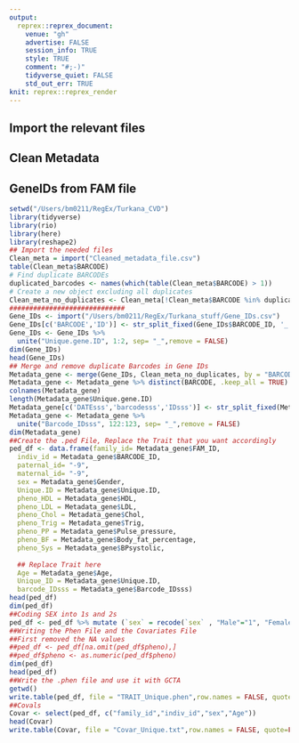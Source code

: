 ```yaml
---
output:
  reprex::reprex_document:
    venue: "gh"
    advertise: FALSE
    session_info: TRUE
    style: TRUE
    comment: "#;-)"
    tidyverse_quiet: FALSE
    std_out_err: TRUE
knit: reprex::reprex_render
---
```

## Import the relevant files
## Clean Metadata
## GeneIDs from FAM file
```r
setwd("/Users/bm0211/RegEx/Turkana_CVD")
library(tidyverse)
library(rio)
library(here)
library(reshape2)
## Import the needed files
Clean_meta = import("Cleaned_metadata_file.csv")
table(Clean_meta$BARCODE)
# Find duplicate BARCODEs
duplicated_barcodes <- names(which(table(Clean_meta$BARCODE) > 1))
# Create a new object excluding all duplicates
Clean_meta_no_duplicates <- Clean_meta[!Clean_meta$BARCODE %in% duplicated_barcodes, ]
#############################
Gene_IDs <- import("/Users/bm0211/RegEx/Turkana_stuff/Gene_IDs.csv")
Gene_IDs[c('BARCODE','ID')] <- str_split_fixed(Gene_IDs$BARCODE_ID, '_', 2)
Gene_IDs <- Gene_IDs %>%
  unite("Unique.gene.ID", 1:2, sep= "_",remove = FALSE)
dim(Gene_IDs)
head(Gene_IDs)
## Merge and remove duplicate Barcodes in Gene IDs
Metadata_gene <- merge(Gene_IDs, Clean_meta_no_duplicates, by = "BARCODE", all.x = TRUE)
Metadata_gene <- Metadata_gene %>% distinct(BARCODE, .keep_all = TRUE)
colnames(Metadata_gene)
length(Metadata_gene$Unique.gene.ID)
Metadata_gene[c('DATEsss','barcodesss','IDsss')] <- str_split_fixed(Metadata_gene$Unique.ID, '_', 3)
Metadata_gene <- Metadata_gene %>%
  unite("Barcode_IDsss", 122:123, sep= "_",remove = FALSE)
dim(Metadata_gene)
##Create the .ped File, Replace the Trait that you want accordingly 
ped_df <- data.frame(family_id= Metadata_gene$FAM_ID,
  indiv_id = Metadata_gene$BARCODE_ID,
  paternal_id= "-9",
  maternal_id= "-9", 
  sex = Metadata_gene$Gender, 
  Unique.ID = Metadata_gene$Unique.ID,
  pheno_HDL = Metadata_gene$HDL,
  pheno_LDL = Metadata_gene$LDL,
  pheno_Chol = Metadata_gene$Chol,
  pheno_Trig = Metadata_gene$Trig,
  pheno_PP = Metadata_gene$Pulse_pressure,
  pheno_BF = Metadata_gene$Body_fat_percentage,
  pheno_Sys = Metadata_gene$BPsystolic,
  
  ## Replace Trait here
  Age = Metadata_gene$Age,
  Unique_ID = Metadata_gene$Unique.ID,
  barcode_IDsss = Metadata_gene$Barcode_IDsss)
head(ped_df)
dim(ped_df)
##Coding SEX into 1s and 2s
ped_df <- ped_df %>% mutate (`sex` = recode(`sex` , "Male"="1", "Female"="2"))
##Writing the Phen File and the Covariates File
##First removed the NA values
##ped_df <- ped_df[na.omit(ped_df$pheno),]
##ped_df$pheno <- as.numeric(ped_df$pheno)
dim(ped_df)
head(ped_df)
##Write the .phen file and use it with GCTA
getwd()
write.table(ped_df, file = "TRAIT_Unique.phen",row.names = FALSE, quote=FALSE)
##Covals
Covar <- select(ped_df, c("family_id","indiv_id","sex","Age"))
head(Covar)
write.table(Covar, file = "Covar_Unique.txt",row.names = FALSE, quote=FALSE)
```
